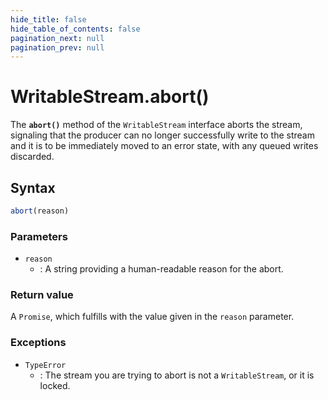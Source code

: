 ```yaml
---
hide_title: false
hide_table_of_contents: false
pagination_next: null
pagination_prev: null
---
```

# WritableStream.abort()

The **`abort()`** method of the `WritableStream` interface aborts the stream, signaling that the producer can no longer successfully write to the stream and it is to be immediately moved to an error state, with any queued writes discarded.

## Syntax

```js
abort(reason)
```

### Parameters

- `reason`
  - : A string providing a human-readable reason for the abort.

### Return value

A `Promise`, which fulfills with the value given in the `reason` parameter.

### Exceptions

- `TypeError`
  - : The stream you are trying to abort is not a `WritableStream`, or it is locked.
